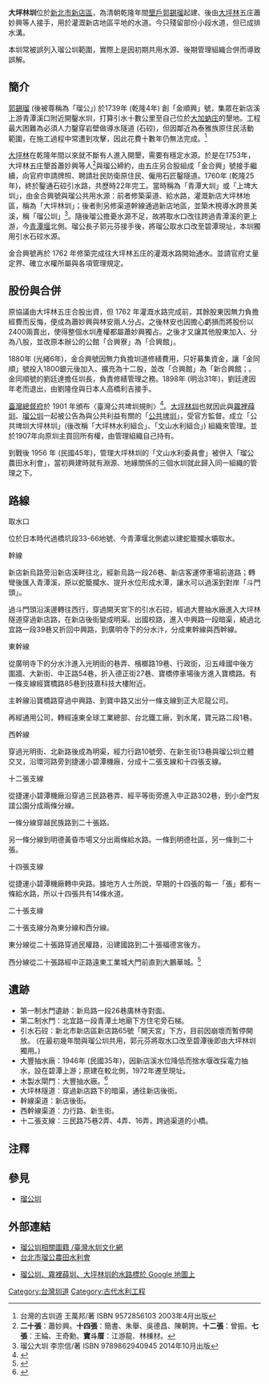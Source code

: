 {{noteTA
|1 = zh-cn:庄; zh-hk:庄; zh-tw:庄;
}}
{{Infobox 台灣圳道
|name      = 大坪林圳
|image     = 
|imagename = 
|othername = 上埤大圳、青潭大圳
|formalname= 
|belong    = 瑠公農田水利會
|founder   = [[郭錫瑠|郭錫瑠]]、蕭妙興
|area      = [[新北市|新北市]][[新店區|新店區]]
|begin     = 1740年 (清[[乾隆|乾隆]]5年)
|complete  = 
|origin    = [[新店溪|新店溪]]
|length    = 
|measure   = 
|location  =
|altitude  = 
|specialty =
|cost      = 
|website   =
}}
{{tw monument
|name       = 大坪林圳引水石硿<ref>[http://news.ltn.com.tw/news/local/paper/890983 瑠公圳引水石硿 古蹟正名未通過] {{Wayback|url=http://news.ltn.com.tw/news/local/paper/890983 |date=20150622201944 }} 自由時報 2015/06/20</ref>
|formername = 青潭大圳、上埤大圳
|image      = 
|imagename  = 
|othername  = 
|formalname = [[瑠公圳|瑠公圳]]引水石硿
|level      = [[新北市文化資產|直轄市定古蹟]]
|class      = 其他
|time       = 1740年 (清[[乾隆|乾隆]]5年)
|material   = 
|location   = 新北市新店區新店路65號「開天宮」下方
|open       = 
|cost       = 
|website    = [http://www.boch.gov.tw/boch/frontsite/citycase/cityCaseAction.do?method=doViewCaseBasicInfo&caseId=FA09602001033&version=1&assetsClassifyId=1.1&cityId=3&menu=1 瑠公圳引水石硿 /新北市文化局]
}}
{{coord|24|57|07.51|N|121|32|20.77|E|region:TW_type:city|display=title}}
'''大坪林圳'''位於[[新北市|新北市]][[新店區|新店區]]，為清朝乾隆年間[[墾戶|墾戶]][[郭錫瑠|郭錫瑠]]起建、後由[[大坪林_(新北市)|大坪林]]五庄蕭妙興等人接手，用於灌溉新店地區平地的水道。今只殘留部份小段水道，但已成排水溝。

本圳常被誤列入瑠公圳範圍，實際上是因初期共用水源、後期管理組織合併而導致誤解。

== 簡介 ==
[[郭錫瑠|郭錫瑠]] (後被尊稱為「瑠公」) 於1739年 (乾隆4年) 創「金順興」號，集眾在新店溪上游青潭溪口附近開鑿水圳，打算引水十數公里至自己位於[[大加蚋|大加蚋庄]]的墾地。工程最大困難為必須人力鑿穿岩壁做導水隧道 (石硿)，但因鄰近為泰雅族原住民活動範圍，在施工過程中常遭到攻擊，因此花費十數年仍無法完成。<ref name="multiple">台灣的古圳道 王萬邦/著 ISBN 9572856103 2003年4月出版</ref>

[[大坪林_(新北市)|大坪林]]在乾隆年間以來就不斷有人進入開墾，需要有穩定水源。於是在1753年，大坪林五庄墾首蕭妙興等人<ref>'''二十張'''：蕭妙興。'''十四張'''：簡書、朱舉、吳德昌、陳朝誇。'''十二張'''：曾振。'''七張'''：王綸、王奇勳。'''寶斗厝'''：江游龍、林棟材。</ref>與瑠公締約，由五庄另合股組成「金合興」號接手繼續，向官府申請牌照、聘請壯民防衛原住民、僱用石匠鑿隧道。1760年 (乾隆25年)，終於鑿通石硿引水路，共歷時22年完工。當時稱為「青潭大圳」或「上埤大圳」，由金合興號與瑠公共用水源：前者修築渠道、給水路，灌溉新店大坪林地區，稱為「大坪林圳」；後者則另修渠道幹線通過新店地區，並築木梘導水跨景美溪，稱「瑠公圳」<ref>瑠公大圳 李宗信/著 ISBN 9789862940945 2014年10月出版</ref>。隨後瑠公擔憂水源不足，故將取水口改往跨過青潭溪的更上游，今[[青潭堰|青潭堰]]北側。瑠公長子郭元芬接手後，將瑠公取水口改至碧潭現址，本圳獨用引水石硿水源。

金合興號再於 1762 年修築完成往大坪林五庄的灌溉水路開始通水。並請官府丈量定界、確立水權所屬與各項管理規定。

==股份與合併==
原協議由大坪林五庄合股出資，但 1762 年灌溉水路完成前，其餘股東因無力負擔經費而反悔，便成為蕭妙興與林安兩人分占。之後林安也因擔心虧損而將股份以2400兩賣出，使得整個水圳產權都屬蕭妙興獨占。之後才又讓其他股東加入、分為八股，並改原本辦公的公館「合興寮」為「合興館」。

1880年 (光緒6年)，金合興號因無力負擔圳道修繕費用，只好募集資金，讓「金同順」號投入1800銀元後加入、擴充為十二股，並改「合興館」為「新合興館；。金同順號的劉廷達擔任圳長，負責修繕管理之務。1898年 (明治31年)，劉廷達因年老而退出，由劉隆佺與日本人高橋利吉接手。

[[臺灣總督府|臺灣總督府]]於 1901 年頒布〈臺灣公共埤圳規則〉<ref>{{Cite book| url=https://gushi.tw/daan-district/| title=今日臺北繁榮的大安區，在過去竟然有座大水池？| accessdate=2019-01-03| archive-date=2019-05-02| archive-url=https://web.archive.org/web/20190502055639/https://gushi.tw/daan-district/| dead-url=no}}</ref>。[[大坪林圳|大坪林圳]]也就因此與[[霧裡薛圳|霧裡薛圳]]、[[瑠公圳|瑠公圳]]一起被公告為與公共利益有關的「[[公共埤圳|公共埤圳]]」，受官方監督。成立「公共埤圳大坪林圳」(後改稱「大坪林水利組合」、「文山水利組合」) 組織來管理。並於1907年向原圳主買回所有權，由管理組織自己持有。

到戰後 1956 年 (民國45年)，管理大坪林圳的「文山水利委員會」被併入「瑠公農田水利會」，當初興建時就有淵源、地緣關係的三個水圳就此歸入同一組織的管理之下。

==路線==
;取水口
位於日本時代過橋坑段33-66地號、今青潭堰北側處以建蛇籠攔水壩取水。

;幹線
新店新烏路旁沿新店溪畔往北，經新烏路一段26巷、新店客運停車場前道路；轉彎後匯入青潭溪，原以蛇籠攔水、提升水位形成水潭，讓水可以過溪到對岸「斗門頭」。

過斗門頭沿溪邊轉往西行，穿過開天宮下的引水石硿，經過大豐抽水廠進入大坪林隧道穿過新店路，在新店後街變成明渠。出國校路，進入中興路一段暗渠，繞過北宜路一段39巷又折回中興路，到廣明寺下的分水汴，分成東幹線與西幹線。

;東幹線
從廣明寺下的分水汴進入光明街的巷弄、檳榔路19巷、行政街，沿五峰國中後方圍牆、大新街、中正路54巷，折入德正街27巷、寶橋停車場後方進入寶橋路。有一條支線經寶橋路85巷到技嘉科技大樓附近。

主幹線沿寶橋路穿過中興路、到寶中路又出分一條支線到正大尼龍公司。

再經通用公司，轉經遠東全球工業總部、台北鐵工廠，到水尾，寶元路二段1巷。

;西幹線
穿過光明街、北新路後成為明渠，經力行路10號旁、在新生街13巷與瑠公圳立體交叉，沿環河路旁到捷運小碧潭機廠，分成十二張支線和十四張支線。

;十二張支線
從捷運小碧潭機廠沿穿過三民路巷弄、經平等街旁進入中正路302巷，到小金門友誼公園分成兩條分線。

一條分線穿越民族路到二十張路。

另一條分線到明德黃昏市場又分出兩條給水路。一條到明德社區，另一條到二十張。

;十四張支線
從捷運小碧潭機廠轉中央路。據地方人士所說，早期的十四張的每一「張」都有一條給水路，所以十四張共有14條水道。

;二十張支線
二十張支線分為東分線和西分線。

東分線從二十張路穿過民權路，沿建國路到二十張福德宮後方。

西分線從二十張路經中正路遠東工業城大門前直到大鵬華城。<ref>{{Cite web |url=http://localvoiceche.pixnet.net/blog/post/132206306 |title=大坪林圳 /新店文史館 |access-date=2015-06-24 |archive-date=2019-07-11 |archive-url=https://web.archive.org/web/20190711162643/https://localvoiceche.pixnet.net/blog/post/132206306 |dead-url=no }}</ref>

==遺跡==
*第一制水門遺跡：新烏路一段26巷廣林寺對面。
*第二制水門：北宜路一段青潭土地廟下方住宅旁石梯。
*引水石硿：新北市新店區新店路65號「開天宮」下方，目前因崩壞而暫停開放。 (在最初幾年間與瑠公圳共用，郭元芬將取水口改至碧潭後即由大坪林圳獨用。)
*大豐抽水廠：1946年 (民國35年)，因新店溪水位降低而捨水堰改採電力抽水，設在碧潭上游；原建在較北側，1972年遷至現址。
*木製水閘門：大豐抽水廠。<ref>{{Cite web |url=http://ivynimay.blogspot.tw/2014/10/1031005-3.html |title=大坪林圳、大坪林圳隧道、引水石腔、龜背石、第二制水門 |access-date=2015-06-24 |archive-date=2017-09-06 |archive-url=https://web.archive.org/web/20170906215519/http://ivynimay.blogspot.tw/2014/10/1031005-3.html |dead-url=no }}</ref>
*大坪林隧道：穿過新店路下的暗渠，通往新店後街。
*幹線渠道：新店後街。
*西幹線渠道：力行路、新生街。
*十二張支線：三民路75巷2弄、4弄、16弄，跨過渠道的小橋。

==注釋==
{{reflist}}

==參見==
*[[瑠公圳|瑠公圳]]

==外部連結==
*[http://gis.rchss.sinica.edu.tw/canal/?p=53 瑠公圳相關圖籍 /臺灣水圳文化網] {{Wayback|url=http://gis.rchss.sinica.edu.tw/canal/?p=53 |date=20190608155233 }}
*[http://www.liugong.org.tw/ 台北市瑠公農田水利會]{{Wayback|url=http://www.liugong.org.tw/ |date=20150622084811 }}

*[https://www.google.com/maps/d/edit?mid=zM_8SIV84gp8.kv6LhnbhJh0w&usp=sharing 瑠公圳、霧裡薛圳、大坪林圳的水路標於 Google 地圖上]


{{臺灣圳道}}
{{台灣直轄市定古蹟}}
[[Category:台灣圳道|Category:台灣圳道]]
[[Category:古代水利工程|Category:古代水利工程]]